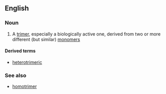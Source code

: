 ==English==

===Noun===
{{en-noun}}

#{{chemistry|biochemistry}} A [[trimer]], especially a biologically active one, derived from two or more different (but similar) [[monomer]]s

====Derived terms====
*[[heterotrimeric]]

===See also===
*[[homotrimer]]